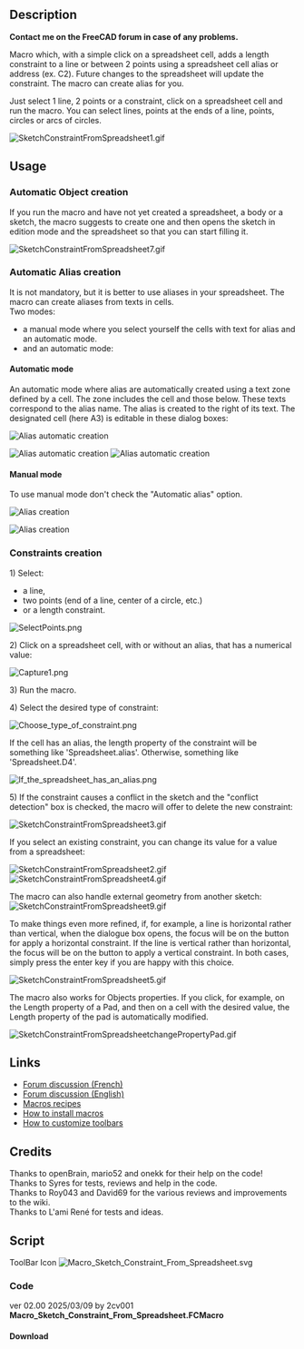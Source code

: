 <languages/>
<translate>

<!--T:1-->
{{Macro
|Name=Macro Sketch Constraint From Spreadsheet
|Description=Macro which, with a simple click on a spreadsheet cell, adds a length constraint to a line, a circle, or between 2 points using a spreadsheet cell alias or address (ex. C2). Future changes to the spreadsheet will update the constraint. The macro can create alias for you.<br>Just select 1 line, 2 points or a constraint, click on a spreadsheet cell and run the macro. You can select lines, points at the ends of a line, points, circles or arcs of circles.<br>
|Author=2cv001
|Download=[https://wiki.freecad.org/images/d/dc/Macro_Sketch_Constraint_From_Spreadsheet.svg ToolBar icon]
|Version=02.00
|Date=2025-03-09
|FCVersion=All
}}

== Description == <!--T:2-->

<!--T:3-->
'''Contact me on the FreeCAD forum in case of any problems.'''

<!--T:4-->
Macro which, with a simple click on a spreadsheet cell, adds a length constraint to a line or between 2 points using a spreadsheet cell alias or address (ex. C2). Future changes to the spreadsheet will update the constraint. The macro can create alias for you.

<!--T:5-->
Just select 1 line, 2 points or a constraint, click on a spreadsheet cell and run the macro. You can select lines, points at the ends of a line, points, circles or arcs of circles.

</translate>
[[File:SketchConstraintFromSpreadsheet1.gif]]
<translate>

</translate>
{{Codeextralink|https://raw.githubusercontent.com/2cv001/FreeCAD-macros/master/Spreadsheet/Sketch_Constraint_From_Spreadsheet.FCMacro}}
<translate>

== Usage == <!--T:6-->

=== Automatic Object creation === <!--T:27-->

<!--T:23-->
If you run the macro and have not yet created a spreadsheet, a body or a sketch, the macro suggests to create one and then opens the sketch in edition mode and the spreadsheet so that you can start filling it.

</translate>
[[File:SketchConstraintFromSpreadsheet7.gif]]
<translate>

=== Automatic Alias creation === <!--T:28-->

<!--T:24-->
It is not mandatory, but it is better to use aliases in your spreadsheet. The macro can create aliases from texts in cells.<br>
Two modes:
* a manual mode where you select yourself the cells with text for alias and an automatic mode.
* and an automatic mode:

==== Automatic mode ==== <!--T:29-->

<!--T:30-->
An automatic mode where alias are automatically created using a text zone defined by a cell. The zone includes the cell and those below. These texts correspond to the alias name. The alias is created to the right of its text. The designated cell (here A3) is editable in these dialog boxes:

</translate>
[[File:SketchConstraintFromSpreadsheet2302.png|alt=Alias automatic creation|Alias automatic creation]]

[[File:SketchConstraintFromSpreadsheet2303.png|alt=Alias automatic creation|Alias automatic creation]]
[[File:SketchConstraintFromSpreadsheet2304.gif|alt=Alias automatic creation|Alias automatic creation]]
<br>

<translate>

==== Manual mode ==== <!--T:31-->

<!--T:32-->
To use manual mode don't check the "Automatic alias" option.

</translate>
[[File:SketchConstraintFromSpreadsheet2301.png|alt=Alias creation|Alias creation]]
<translate>

</translate>
[[File:SketchConstraintFromSpreadsheet8.gif|alt=Alias creation|Alias creation]]
<translate>

=== Constraints creation === <!--T:34-->

<!--T:7-->
1) Select:
* a line,
* two points (end of a line, center of a circle, etc.)
* or a length constraint.

</translate>
[[File:SelectPoints.png]]
<translate>

<!--T:8-->
2) Click on a spreadsheet cell, with or without an alias, that has a numerical value:

</translate>
[[File:Capture1.png]]
<translate>

<!--T:9-->
3) Run the macro.

<!--T:10-->
4) Select the desired type of constraint:

</translate>
[[File:Choose type of constraint.png]]
<translate>

<!--T:11-->
If the cell has an alias, the length property of the constraint will be something like 'Spreadsheet.alias'. Otherwise, something like 'Spreadsheet.D4'.

</translate>
[[File:If_the_spreadsheet_has_an_alias.png]]
<translate>

<!--T:12-->
5) If the constraint causes a conflict in the sketch and the "conflict detection" box is checked, the macro will offer to delete the new constraint:

</translate>
[[File:SketchConstraintFromSpreadsheet3.gif]]
<translate>

<!--T:13-->
If you select an existing constraint, you can change its value for a value from a spreadsheet:

</translate>
[[File:SketchConstraintFromSpreadsheet2.gif]]
[[File:SketchConstraintFromSpreadsheet4.gif]]
<translate>

<!--T:26-->
The macro can also handle external geometry from another sketch:
</translate>
[[File:SketchConstraintFromSpreadsheet9.gif]]
<translate>

<!--T:14-->
To make things even more refined, if, for example, a line is horizontal rather than vertical, when the dialogue box opens, the focus will be on the button for apply a horizontal constraint. If the line is vertical rather than horizontal, the focus will be on the button to apply a vertical constraint. In both cases, simply press the enter key if you are happy with this choice.


</translate>
[[File:SketchConstraintFromSpreadsheet5.gif]]
<translate>

<!--T:38-->
The macro also works for Objects properties. If you click, for example, on the Length property of a Pad, and then on a cell with the desired value, the Length property of the pad is automatically modified.
</translate>
<br>


[[File:SketchConstraintFromSpreadsheetchangePropertyPad.gif]]
<translate>

== Links == <!--T:16-->

<!--T:17-->
* [https://forum.freecad.org/viewtopic.php?t=75972 Forum discussion (French)]
* [https://forum.freecad.org/viewtopic.php?style=5&t=76990 Forum discussion (English)]
* [[Macros_recipes|Macros recipes]]
* [[How_to_install_macros|How to install macros]]
* [[Customize_Toolbars|How to customize toolbars]]

== Credits == <!--T:18-->

<!--T:19-->
Thanks to openBrain, mario52 and onekk for their help on the code!<br/>
Thanks to Syres	for tests, reviews and help in the code.<br/>
Thanks to Roy043 and David69 for the various reviews and improvements to the wiki.<br/>
Thanks to L'ami René for tests and ideas.

== Script == <!--T:20-->

<!--T:21-->
ToolBar Icon [[Image:Macro_Sketch_Constraint_From_Spreadsheet.svg]]

=== Code === <!--T:22-->

</translate>
ver 02.00 2025/03/09 by 2cv001 '''Macro_Sketch_Constraint_From_Spreadsheet.FCMacro'''
<translate>
==== Download ==== <!--T:37--> 
</translate>
<br>
{{CodeDownload|https://raw.githubusercontent.com/2cv001/FreeCAD-macros/master/Spreadsheet/Sketch_Constraint_From_Spreadsheet.FCMacro| Download latest version of the macro}}

<translate>


</translate>